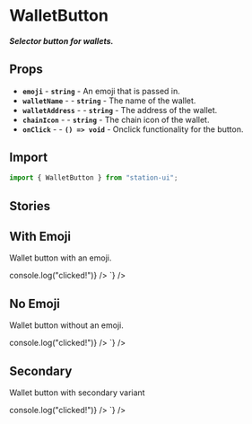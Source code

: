 
<Meta title="Components/Buttons/Wallet" />

# WalletButton

##### Selector button for wallets.

## Props
- **`emoji`** - **`string`** - An emoji that is passed in.
- **`walletName`** - <RequiredText /> - **`string`** - The name of the wallet.
- **`walletAddress`** - <RequiredText /> - **`string`** - The address of the wallet.
- **`chainIcon`** - <RequiredText /> - **`string`** - The chain icon of the wallet.
- **`onClick`** - <RequiredText /> - **`() => void`** - Onclick functionality for the button.

## Import
```jsx
import { WalletButton } from "station-ui";
```

## Stories

## With Emoji
Wallet button with an emoji.
<div className="story_with_source_below">
  <Canvas of={WalletButtonStories.WithEmoji} />
  <Source code={`
    <WalletButton
  emoji={"🔥"}
  walletName="my-wallet"
  walletAddress="terra1hod3...pazdy5"
  chainIcon="https://station-assets.terra.dev/img/chains/Terra.svg"
  onClick={() => console.log("clicked!")}
/>
  `} />
</div>

## No Emoji
Wallet button without an emoji.
<div className="story_with_source_below">
  <Canvas of={WalletButtonStories.NoEmoji} />
  <Source code={`
    <WalletButton
  walletName="my-wallet"
  walletAddress="terra1hod3...pazdy5"
  chainIcon="https://station-assets.terra.dev/img/chains/Terra.svg"
  onClick={() => console.log("clicked!")}
/>
  `} />
</div>

## Secondary
Wallet button with secondary variant
<div className="story_with_source_below">
  <Canvas of={WalletButtonStories.Secondary} />
  <Source code={`
    <WalletButton
    variant="secondary"
  walletName="my-wallet"
  walletAddress="terra1hod3...pazdy5"
  chainIcon="https://station-assets.terra.dev/img/chains/Terra.svg"
  onClick={() => console.log("clicked!")}
/>
  `} />
</div>

<br />
<br />
<br />
<br />
<br />
<br />
<br />
<br />
<br />
<br />
<br />
<br />
<br />
<br />
<br />
<br />
<br />
<br />
<br />
<br />
<br />
